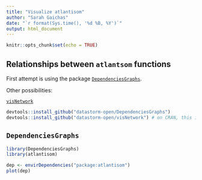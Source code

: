 ```yaml
---
title: "Visualize atlantisom"
author: "Sarah Gaichas"
date: "`r format(Sys.time(), '%d %B, %Y')`"
output: html_document
---
```


```r
knitr::opts_chunk$set(echo = TRUE)
```

## Relationships between `atlantsom` functions

First attempt is using the package [`DependenciesGraphs`](https://github.com/datastorm-open/DependenciesGraphs).

Other possibilities:

[`visNetwork`](https://github.com/datastorm-open/visNetwork)

```r

devtools::install_github("datastorm-open/DependenciesGraphs")
devtools::install_github("datastorm-open/visNetwork") # on CRAN, this is dev version

```

## `DependenciesGraphs`

```r

library(DependenciesGraphs)
library(atlantisom)

dep <- envirDependencies("package:atlantisom")
plot(dep)

```


